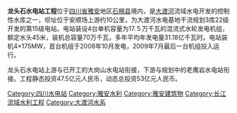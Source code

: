 {{Infobox dam
| name               = 龙头石水电站工程
| official_name      = 龙头石大坝
| crosses            = [[大渡河|大渡河]]
| locale             = [[四川省|四川省]][[雅安|雅安]]地区[[石棉县|石棉县]]
| type               = 沥青砼心墙堆石坝
| length             =
| height             ={{Convert|186|m|ft|0|}}
| hydraulic_head     =
| width              =
| status             = 在用
| spillway_type      =
| spillway_capacity  =
| began              = 2005年
| open               = 2008年
| closed             =
| cost               =
| owner              =
| maint              =
| turbines           = 4 x 175 MW
| installed_capacity = 700[[瓦特|MW]]
| max_capacity       =
| annual_generation  =
| pumped_storage     =
| plant_commission   =2008-2009年
| decom              =
| bridge_carries     =
| bridge_width       =
| bridge_clearance   = 
| bridge_traffic     = 
| bridge_toll        =
| bridge_id          =
| map_cue            =
| map_image          =
| map_text           =
| location_map       = China Sichuan
| location_map_text  = 在中國四川省
| lat_d     =29
| lat_m     =20
| lat_s     =08
| lat_NS    =N
| long_d    =102
| long_m    =15
| long_s    =12
| long_EW   =E
| coordinates_type   = type:landmark
| coordinates_display= inline,title
| website            =
| extra              =
}}


'''龙头石水电站工程'''位于[[四川省|四川省]][[雅安|雅安]]地区[[石棉县|石棉县]]境内，是[[大渡河|大渡河]]流域水电开发的控制性水库之一，坝址位于安顺场上游约10公里，为大渡河水电基地干流规划3库22级开发的第15级电站。电站装设4台单机容量为17.５万千瓦的混流式水轮发电机组，额定水头45米，装机总容量70万千瓦，多年平均年发电量31.18亿千瓦时。电站装机4×175MW，首台机组于2008年10月发电，2009年7月最后一台机组投入运行。

龙头石水电站上游与已开工的大岗山水电站衔接，下游与规划中的老鹰岩水电站衔接。工程静态投资47.5亿元人民币，动态总投资53亿元人民币。

{{大渡河水电站}}
[[Category:四川水电站|Category:四川水电站]]
[[Category:雅安水利|Category:雅安水利]]
[[Category:雅安建筑物|Category:雅安建筑物]]
[[Category:长江流域水利工程|Category:长江流域水利工程]]
[[Category:大渡河水系|Category:大渡河水系]]